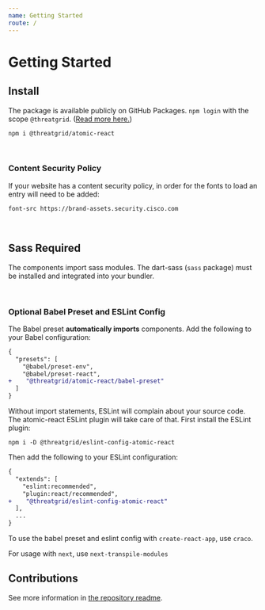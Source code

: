```yaml
---
name: Getting Started
route: /
---
```


# Getting Started

## Install

The package is available publicly on GitHub Packages. `npm login` with the scope `@threatgrid`. ([Read more here.](https://docs.github.com/en/packages/working-with-a-github-packages-registry/working-with-the-npm-registry))

`npm i @threatgrid/atomic-react`

<br />

### Content Security Policy

If your website has a content security policy, in order for the fonts to load an entry will need to be added:

`font-src https://brand-assets.security.cisco.com`

<br />

## Sass Required

The components import sass modules. The dart-sass (`sass` package) must be installed and integrated into your bundler.

<br />

### Optional Babel Preset and ESLint Config

The Babel preset **automatically imports** components. Add the following to your Babel configuration:

```diff
{
  "presets": [
    "@babel/preset-env",
    "@babel/preset-react",
+    "@threatgrid/atomic-react/babel-preset"
  ]
}
```

Without import statements, ESLint will complain about your source code. The atomic-react ESLint plugin will take care of that. First install the ESLint plugin:

`npm i -D @threatgrid/eslint-config-atomic-react`

Then add the following to your ESLint configuration:

```diff
{
  "extends": [
    "eslint:recommended",
    "plugin:react/recommended",
+    "@threatgrid/eslint-config-atomic-react"
  ],
  ...
}
```

To use the babel preset and eslint config with `create-react-app`, use `craco`.

For usage with `next`, use `next-transpile-modules`

## Contributions

See more information in [the repository readme](https://www.github.com/threatgrid/atomic-react#readme).
